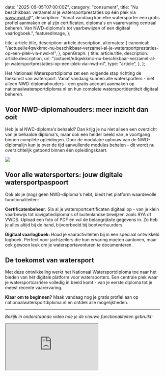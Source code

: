
  date: "2025-06-05T07:00:00Z",
  category: "consument",
  title: "Nu beschikbaar: verzamel al je watersportprestaties op één plek via www.nwd.nl!",
  description:
    "Vanaf vandaag kan elke watersporter een gratis profiel aanmaken en al zijn certificaten, diploma's en vaarervaring centraal beheren. Van NWD-diploma's tot vaarbewijzen of een digitaal vaarlogboek.",
  featuredImage,
};

  title: article.title,
  description: article.description,
  alternates: {
    canonical: "/actueel/e4qwkkmc-nu-beschikbaar-verzamel-al-je-watersportprestaties-op-een-plek-via-nwd-nl",
  },
  openGraph: {
    title: article.title,
    description: article.description,
    url: "/actueel/e4qwkkmc-nu-beschikbaar-verzamel-al-je-watersportprestaties-op-een-plek-via-nwd-nl",
    type: "article",
  },
};


Het Nationaal Watersportdiploma zet een volgende stap richting de toekomst van watersport. Vanaf vandaag kunnen alle watersporters - niet alleen NWD-diplomahouders - een gratis account aanmaken op <Link href="/">nationaalwatersportdiploma.nl</Link> en hun complete watersportidentiteit digitaal beheren.

## Voor NWD-diplomahouders: meer inzicht dan ooit

Heb je al NWD-diploma's behaald? Dan krijg je nu niet alleen een overzicht van je behaalde diploma's, maar ook een helder beeld van je voortgang binnen complete opleidingen. Door de modulaire opbouw van de <Link href="/help/artikel/hoe-is-de-diplomalijn-van-het-nwd-opgebouwd">NWD-diplomalijn</Link> kun je over de tijd aanvullende modules behalen - dit wordt nu overzichtelijk getoond binnen één opleidingskaart.

<Image src={Preview} className="rounded-none" />

## Voor alle watersporters: jouw digitale watersportpaspoort

Ook als je (nog) geen NWD-diploma's hebt, biedt het platform waardevolle functionaliteiten:

**Certificatenbeheer:** Sla al je watersportcertificaten digitaal op - van je klein vaarbewijs tot navigatiediploma's of buitenlandse bewijzen zoals RYA of VWDS. Upload een foto of PDF en vul de belangrijkste gegevens in. Zo heb je alles altijd bij de hand, bijvoorbeeld bij bootverhuurders.

**Digitaal vaarlogboek:** Houd je vaaractiviteiten bij in een speciaal ontwikkeld logboek. Perfect voor jachtzeilers die hun ervaring moeten aantonen, maar ook gewoon leuk om je watersportavonturen te documenteren.

## De toekomst van watersport

Met deze ontwikkeling werkt het Nationaal Watersportdiploma toe naar het bieden van hét digitale platform voor watersporters. Een centrale plek waar je watersportcarrière volledig in beeld komt - van je eerste diploma tot je meest recente vaarervaring.

**Klaar om te beginnen?** Maak vandaag nog je gratis profiel aan op <Link href="/login">nationaalwatersportdiploma.nl</Link> en ontdek alle mogelijkheden.

---

*Bekijk in onderstaande video hoe je de nieuwe functionaliteiten gebruikt:*

<div className="relative aspect-video w-full overflow-hidden rounded-xl mt-6">
  <iframe
    src="https://www.youtube-nocookie.com/embed/bVJfeGKa0aQ"
    title="Nieuwe NWD-accountfuncties: complete rondleiding door je digitale watersportprofiel (2025)"
    allow="accelerometer; autoplay; clipboard-write; encrypted-media; gyroscope; picture-in-picture; web-share"
    allowFullScreen
    className="absolute inset-0 w-full h-full"
  />
</div>
